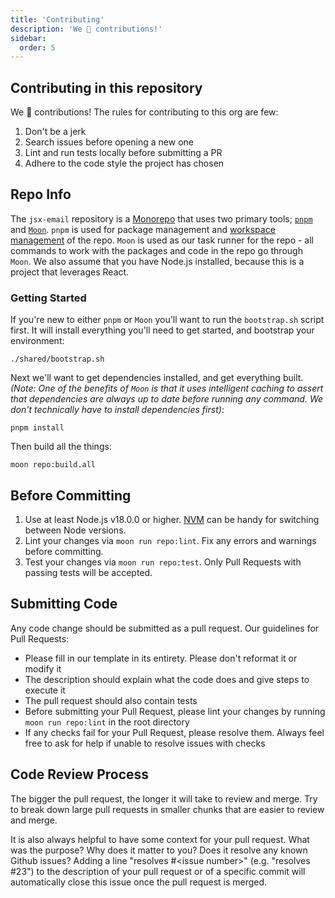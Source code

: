 ```yaml
---
title: 'Contributing'
description: 'We 💛 contributions!'
sidebar:
  order: 5
---
```


## Contributing in this repository

We 💛 contributions! The rules for contributing to this org are few:

1. Don't be a jerk
1. Search issues before opening a new one
1. Lint and run tests locally before submitting a PR
1. Adhere to the code style the project has chosen

## Repo Info

The `jsx-email` repository is a [Monorepo](https://en.wikipedia.org/wiki/Monorepo) that uses two primary tools; [`pnpm`](https://pnpm.io/) and [`Moon`](https://moonrepo.dev/). `pnpm` is used for package management and [workspace management](https://pnpm.io/workspaces) of the repo. `Moon` is used as our task runner for the repo - all commands to work with the packages and code in the repo go through `Moon`. We also assume that you have Node.js installed, because this is a project that leverages React.

### Getting Started

If you're new to either `pnpm` or `Moon` you'll want to run the `bootstrap.sh` script first. It will install everything you'll need to get started, and bootstrap your environment:

```console
./shared/bootstrap.sh
```

Next we'll want to get dependencies installed, and get everything built. _(Note: One of the benefits of `Moon` is that it uses intelligent caching to assert that dependencies are always up to date before running any command. We don't technically have to install dependencies first)_:

```console
pnpm install
```

Then build all the things:

```console
moon repo:build.all
```

## Before Committing

1. Use at least Node.js v18.0.0 or higher. [NVM](https://github.com/creationix/nvm) can be handy for switching between Node versions.
1. Lint your changes via `moon run repo:lint`. Fix any errors and warnings before committing.
1. Test your changes via `moon run repo:test`. Only Pull Requests with passing tests will be accepted.

## Submitting Code

Any code change should be submitted as a pull request. Our guidelines for Pull Requests:

- Please fill in our template in its entirety. Please don't reformat it or modify it
- The description should explain what the code does and give steps to execute it
- The pull request should also contain tests
- Before submitting your Pull Request, please lint your changes by running `moon run repo:lint` in the root directory
- If any checks fail for your Pull Request, please resolve them. Always feel free to ask for help if unable to resolve issues with checks

## Code Review Process

The bigger the pull request, the longer it will take to review and merge. Try to break down large pull requests in smaller chunks that are easier to review and merge.

It is also always helpful to have some context for your pull request. What was the purpose? Why does it matter to you? Does it resolve any known Github issues? Adding a line "resolves #&lt;issue number&gt;" (e.g. "resolves #23") to the description of your pull request or of a specific commit will automatically close this issue once the pull request is merged.

